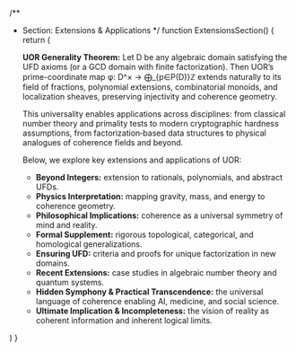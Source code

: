 
/**
 * Section: Extensions & Applications
 */
function ExtensionsSection() {
  return (
    <SectionTemplate metadata={extensions}>
      <p>
        <strong>UOR Generality Theorem:</strong> Let D be any algebraic domain
        satisfying the UFD axioms (or a GCD domain with finite factorization).
        Then UOR’s prime-coordinate map φ: D^× → ⨁_&#123;p∈P(D)&#125;ℤ extends naturally to
        its field of fractions, polynomial extensions, combinatorial monoids,
        and localization sheaves, preserving injectivity and coherence geometry.
      </p>
      <p>
        This universality enables applications across disciplines: from classical
        number theory and primality tests to modern cryptographic hardness
        assumptions, from factorization‑based data structures to physical
        analogues of coherence fields and beyond.
      </p>
      <p>
        Below, we explore key extensions and applications of UOR:
      </p>
      <ul>
        <li><strong>Beyond Integers:</strong> extension to rationals, polynomials, and abstract UFDs.</li>
        <li><strong>Physics Interpretation:</strong> mapping gravity, mass, and energy to coherence geometry.</li>
        <li><strong>Philosophical Implications:</strong> coherence as a universal symmetry of mind and reality.</li>
        <li><strong>Formal Supplement:</strong> rigorous topological, categorical, and homological generalizations.</li>
        <li><strong>Ensuring UFD:</strong> criteria and proofs for unique factorization in new domains.</li>
        <li><strong>Recent Extensions:</strong> case studies in algebraic number theory and quantum systems.</li>
        <li><strong>Hidden Symphony & Practical Transcendence:</strong> the universal language of coherence enabling AI, medicine, and social science.</li>
        <li><strong>Ultimate Implication & Incompleteness:</strong> the vision of reality as coherent information and inherent logical limits.</li>
      </ul>
    </SectionTemplate>
  )
}


